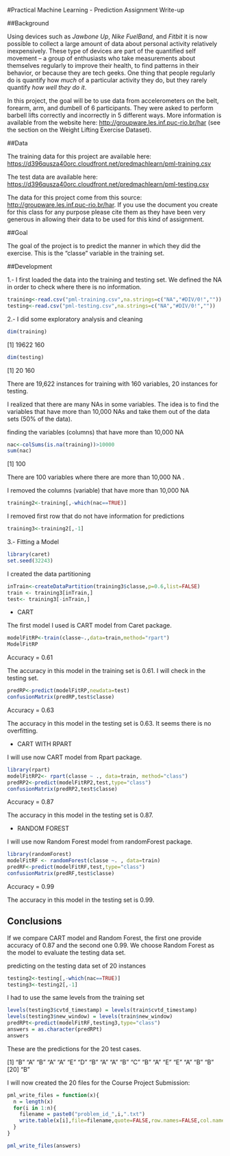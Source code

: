 #Practical Machine Learning - Prediction Assignment Write-up


##Background

Using devices such as _Jawbone Up_, _Nike FuelBand_, and _Fitbit_ it is now possible to collect a large amount of data about personal activity relatively inexpensively. These type of devices are part of the quantified self movement – a group of enthusiasts who take measurements about themselves regularly to improve their health, to find patterns in their behavior, or because they are tech geeks. One thing that people regularly do is quantify how _much_ of a particular activity they do, but they rarely quantify _how well they do it_.

In this project, the goal will be to use data from accelerometers on the belt, forearm, arm, and dumbell of 6 participants. They were asked to perform barbell lifts correctly and incorrectly in 5 different ways. More information is available from the website here:  [http://groupware.les.inf.puc-rio.br/har](http://groupware.les.inf.puc-rio.br/har) (see the section on the Weight Lifting Exercise Dataset).


##Data

The training data for this project are available here:
 [https://d396qusza40orc.cloudfront.net/predmachlearn/pml-training.csv](https://d396qusza40orc.cloudfront.net/predmachlearn/pml-training.csv)

The test data are available here:
 [https://d396qusza40orc.cloudfront.net/predmachlearn/pml-testing.csv](https://d396qusza40orc.cloudfront.net/predmachlearn/pml-testing.csv)

The data for this project come from this source:  [http://groupware.les.inf.puc-rio.br/har](http://groupware.les.inf.puc-rio.br/har). If you use the document you create for this class for any purpose please cite them as they have been very generous in allowing their data to be used for this kind of assignment.


##Goal

The goal of the project is to predict the manner in which they did the exercise. This is the "classe" variable in the training set.


##Development

1.- I first loaded the data into the training and testing set. We defined the NA in order to check where there is no information.

```r
training<-read.csv("pml-training.csv",na.strings=c("NA","#DIV/0!",""))
testing<-read.csv("pml-testing.csv",na.strings=c("NA","#DIV/0!",""))
```

2.- I did some exploratory analysis and cleaning

```r
dim(training)
```
[1] 19622   160

```r
dim(testing)
```
[1]  20 160

There are 19,622 instances for training with 160 variables, 20 instances for testing.

I realized that there are many NAs in some variables. The idea is to find the variables that have more than 10,000 NAs and take them out of the data sets (50% of the data).

finding the variables (columns) that have more than 10,000 NA
```r
nac<-colSums(is.na(training))>10000
sum(nac)
```
[1] 100

There are 100 variables where there are more than 10,000 NA .

I removed the columns (variable) that have more than 10,000 NA

```r
training2<-training[,-which(nac==TRUE)]
```

I removed first row that do not have information for predictions

```r
training3<-training2[,-1]
```

3.- Fitting a Model

```r
library(caret)
set.seed(32243)
```

I created the data partitioning

```r
inTrain<-createDataPartition(training3$classe,p=0.6,list=FALSE)
train <- training3[inTrain,]
test<- training3[-inTrain,]
```

* CART

The first model I used is CART model from Caret package.

```r
modelFitRP<-train(classe~.,data=train,method="rpart")
ModelFitRP
```
Accuracy = 0.61

The accuracy in this model in the training set is 0.61. I will check in the testing set.

```r
predRP<-predict(modelFitRP,newdata=test)
confusionMatrix(predRP,test$classe)
```

Accuracy = 0.63

The accuracy in this model in the testing set is 0.63. It seems there is no overfitting.

* CART WITH RPART

I will use now CART model from Rpart package.

```r
library(rpart)
modelFitRP2<- rpart(classe ~ ., data=train, method="class")
predRP2<-predict(modelFitRP2,test,type="class")
confusionMatrix(predRP2,test$classe)
```

Accuracy = 0.87

The accuracy in this model in the testing set is 0.87.

* RANDOM FOREST

I will use now Random Forest model from randomForest package.

```r
library(randomForest)
modelFitRF <- randomForest(classe ~. , data=train)
predRF<-predict(modelFitRF,test,type="class")
confusionMatrix(predRF,test$classe)
```

Accuracy = 0.99

The accuracy in this model in the testing set is 0.99.

## Conclusions

If we compare CART model and Random Forest, the first one provide accuracy of 0.87 and the second one 0.99. We choose Random Forest as the model to evaluate the testing data set.

predicting on the testing data set of 20 instances

```r
testing2<-testing[,-which(nac==TRUE)]
testing3<-testing2[,-1]
```

I had to use the same levels from the training set

```r
levels(testing3$cvtd_timestamp) = levels(train$cvtd_timestamp)
levels(testing3$new_window) = levels(train$new_window)
predRPt<-predict(modelFitRF,testing3,type="class")
answers = as.character(predRPt)
answers
```

These are the predictions for the 20 test cases.

[1] "B" "A" "B" "A" "A" "E" "D" "B" "A" "A" "B" "C" "B" "A" "E" "E" "A" "B" "B"
[20] "B"

I will now created the 20 files for the Course Project Submission:

```r
pml_write_files = function(x){
  n = length(x)
  for(i in 1:n){
    filename = paste0("problem_id_",i,".txt")
    write.table(x[i],file=filename,quote=FALSE,row.names=FALSE,col.names=FALSE)
  }
}

pml_write_files(answers)
```

